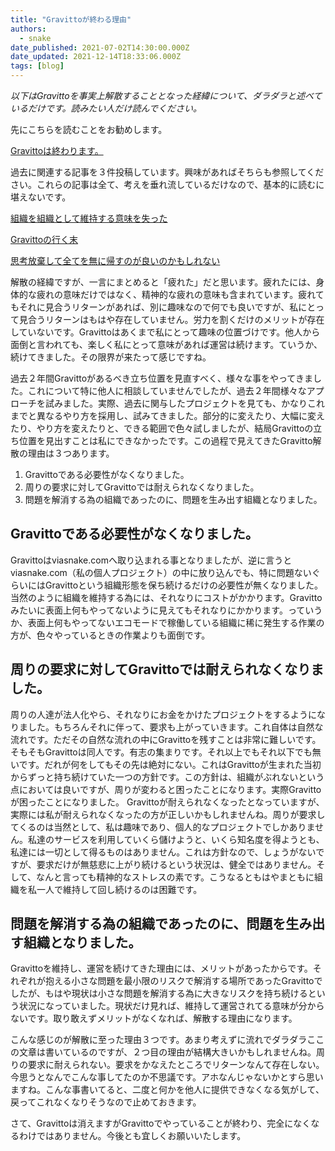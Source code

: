 ```yaml
---
title: "Gravittoが終わる理由"
authors:
  - snake
date_published: 2021-07-02T14:30:00.000Z
date_updated: 2021-12-14T18:33:06.000Z
tags: [blog]
---
```


*以下はGravittoを事実上解散することとなった経緯について、ダラダラと述べているだけです。読みたい人だけ読んでください。*

先にこちらを読むことをお勧めします。

[Gravittoは終わります。](/gravitto-ends/)

過去に関連する記事を３件投稿しています。興味があればそちらも参照してください。これらの記事は全て、考えを垂れ流しているだけなので、基本的に読むに堪えないです。

[組織を組織として維持する意味を失った](/blog/lost-meaning-of-keeping-an-organization-as-an-organization/)

[Gravittoの行く末](/the-future-of-gravitto/)

[思考放棄して全てを無に帰すのが良いのかもしれない](/maybe-its-better-to-just-give-up-thinking-and-let-it-all-go-to-nothing/)

解散の経緯ですが、一言にまとめると「疲れた」だと思います。疲れたには、身体的な疲れの意味だけではなく、精神的な疲れの意味も含まれています。疲れてもそれに見合うリターンがあれば、別に趣味なので何でも良いですが、私にとって見合うリターンはもはや存在していません。労力を割くだけのメリットが存在していないです。Gravittoはあくまで私にとって趣味の位置づけです。他人から面倒と言われても、楽しく私にとって意味があれば運営は続けます。ていうか、続けてきました。その限界が来たって感じですね。

過去２年間Gravittoがあるべき立ち位置を見直すべく、様々な事をやってきました。これについて特に他人に相談していませんでしたが、過去２年間様々なアプローチを試みました。実際、過去に関与したプロジェクトを見ても、かなりこれまでと異なるやり方を採用し、試みてきました。部分的に変えたり、大幅に変えたり、やり方を変えたりと、できる範囲で色々試しましたが、結局Gravittoの立ち位置を見出すことは私にできなかったです。この過程で見えてきたGravitto解散の理由は３つあります。

1. Gravittoである必要性がなくなりました。
2. 周りの要求に対してGravittoでは耐えられなくなりました。
3. 問題を解消する為の組織であったのに、問題を生み出す組織となりました。

## Gravittoである必要性がなくなりました。

Gravittoはviasnake.comへ取り込まれる事となりましたが、逆に言うとviasnake.com（私の個人プロジェクト）の中に放り込んでも、特に問題ないぐらいにはGravittoという組織形態を保ち続けるだけの必要性が無くなりました。当然のように組織を維持する為には、それなりにコストがかかります。Gravittoみたいに表面上何もやってないように見えてもそれなりにかかります。っていうか、表面上何もやってないエコモードで稼働している組織に稀に発生する作業の方が、色々やっているときの作業よりも面倒です。

## 周りの要求に対してGravittoでは耐えられなくなりました。

周りの人達が法人化やら、それなりにお金をかけたプロジェクトをするようになりました。もちろんそれに伴って、要求も上がっていきます。これ自体は自然な流れです。ただその自然な流れの中にGravittoを残すことは非常に難しいです。そもそもGravittoは同人です。有志の集まりです。それ以上でもそれ以下でも無いです。だれが何をしてもその先は絶対にない。これはGravittoが生まれた当初からずっと持ち続けていた一つの方針です。この方針は、組織がぶれないという点においては良いですが、周りが変わると困ったことになります。実際Gravittoが困ったことになりました。
Gravittoが耐えられなくなったとなっていますが、実際には私が耐えられなくなったの方が正しいかもしれませんね。周りが要求してくるのは当然として、私は趣味であり、個人的なプロジェクトでしかありません。私達のサービスを利用していくら儲けようと、いくら知名度を得ようとも、私達には一切として得るものはありません。これは方針なので、しょうがないですが、要求だけが無慈悲に上がり続けるという状況は、健全ではありません。そして、なんと言っても精神的なストレスの素です。こうなるともはやまともに組織を私一人で維持して回し続けるのは困難です。

## 問題を解消する為の組織であったのに、問題を生み出す組織となりました。

Gravittoを維持し、運営を続けてきた理由には、メリットがあったからです。それぞれが抱える小さな問題を最小限のリスクで解消する場所であったGravittoでしたが、もはや現状は小さな問題を解消する為に大きなリスクを持ち続けるという状況になっていました。現状だけ見れば、維持して運営されてる意味が分からないです。取り敢えずメリットがなくなれば、解散する理由になります。

こんな感じのが解散に至った理由３つです。あまり考えずに流れでダラダラここの文章は書いているのですが、２つ目の理由が結構大きいかもしれませんね。周りの要求に耐えられない。要求をかなえたところでリターンなんて存在しない。今思うとなんでこんな事してたのか不思議です。アホなんじゃないかとすら思いますね。こんな事書いてると、二度と何かを他人に提供できなくなる気がして、戻ってこれなくなりそうなので止めておきます。

さて、Gravittoは消えますがGravittoでやっていることが終わり、完全になくなるわけではありません。今後とも宜しくお願いいたします。
